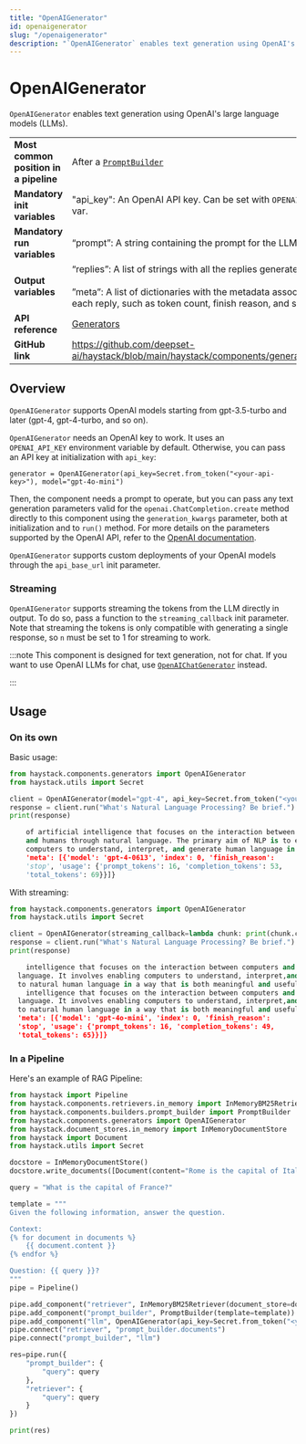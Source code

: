 ```yaml
---
title: "OpenAIGenerator"
id: openaigenerator
slug: "/openaigenerator"
description: "`OpenAIGenerator` enables text generation using OpenAI's large language models (LLMs)."
---
```


# OpenAIGenerator

`OpenAIGenerator` enables text generation using OpenAI's large language models (LLMs).

|  |  |
| --- | --- |
| **Most common position in a pipeline** | After a [`PromptBuilder`](../builders/promptbuilder.mdx)  |
| **Mandatory init variables** | "api_key": An OpenAI API key. Can be set with `OPENAI_API_KEY` env var. |
| **Mandatory run variables** | “prompt”: A string containing the prompt for the LLM |
| **Output variables** | “replies”: A list of strings with all the replies generated by the LLM  <br /> <br />”meta”: A list of dictionaries with the metadata associated with each reply, such as token count, finish reason, and so on |
| **API reference** | [Generators](/reference/generators-api) |
| **GitHub link** | https://github.com/deepset-ai/haystack/blob/main/haystack/components/generators/openai.py |

## Overview

`OpenAIGenerator` supports OpenAI models starting from gpt-3.5-turbo and later (gpt-4, gpt-4-turbo, and so on).

`OpenAIGenerator` needs an OpenAI key to work. It uses an `OPENAI_API_KEY` environment variable by default. Otherwise, you can pass an API key at initialization with `api_key`:

```
generator = OpenAIGenerator(api_key=Secret.from_token("<your-api-key>"), model="gpt-4o-mini")
```

Then, the component needs a prompt to operate, but you can pass any text generation parameters valid for the `openai.ChatCompletion.create` method directly to this component using the `generation_kwargs` parameter, both at initialization and to `run()` method. For more details on the parameters supported by the OpenAI API, refer to the [OpenAI documentation](https://platform.openai.com/docs/api-reference/chat).

`OpenAIGenerator` supports custom deployments of your OpenAI models through the `api_base_url` init parameter.

### Streaming

`OpenAIGenerator` supports streaming the tokens from the LLM directly in output. To do so, pass a function to the `streaming_callback` init parameter. Note that streaming the tokens is only compatible with generating a single response, so `n` must be set to 1 for streaming to work.

:::note
This component is designed for text generation, not for chat. If you want to use OpenAI LLMs for chat, use [`OpenAIChatGenerator`](openaichatgenerator.mdx) instead.

:::

## Usage

### On its own

Basic usage:

```python
from haystack.components.generators import OpenAIGenerator
from haystack.utils import Secret

client = OpenAIGenerator(model="gpt-4", api_key=Secret.from_token("<your-api-key>"))
response = client.run("What's Natural Language Processing? Be brief.")
print(response)

    of artificial intelligence that focuses on the interaction between computers
    and humans through natural language. The primary aim of NLP is to enable
    computers to understand, interpret, and generate human language in a valuable way.'],
    'meta': [{'model': 'gpt-4-0613', 'index': 0, 'finish_reason':
    'stop', 'usage': {'prompt_tokens': 16, 'completion_tokens': 53,
    'total_tokens': 69}}]}
```

With streaming:

```python
from haystack.components.generators import OpenAIGenerator
from haystack.utils import Secret

client = OpenAIGenerator(streaming_callback=lambda chunk: print(chunk.content, end="", flush=True))
response = client.run("What's Natural Language Processing? Be brief.")
print(response)

	intelligence that focuses on the interaction between computers and human
  language. It involves enabling computers to understand, interpret,and respond
  to natural human language in a way that is both meaningful and useful.
	intelligence that focuses on the interaction between computers and human
  language. It involves enabling computers to understand, interpret,and respond
  to natural human language in a way that is both meaningful and useful.'],
  'meta': [{'model': 'gpt-4o-mini', 'index': 0, 'finish_reason':
  'stop', 'usage': {'prompt_tokens': 16, 'completion_tokens': 49,
  'total_tokens': 65}}]}
```

### In a Pipeline

Here's an example of RAG Pipeline:

```python
from haystack import Pipeline
from haystack.components.retrievers.in_memory import InMemoryBM25Retriever
from haystack.components.builders.prompt_builder import PromptBuilder
from haystack.components.generators import OpenAIGenerator
from haystack.document_stores.in_memory import InMemoryDocumentStore
from haystack import Document
from haystack.utils import Secret

docstore = InMemoryDocumentStore()
docstore.write_documents([Document(content="Rome is the capital of Italy"), Document(content="Paris is the capital of France")])

query = "What is the capital of France?"

template = """
Given the following information, answer the question.

Context:
{% for document in documents %}
    {{ document.content }}
{% endfor %}

Question: {{ query }}?
"""
pipe = Pipeline()

pipe.add_component("retriever", InMemoryBM25Retriever(document_store=docstore))
pipe.add_component("prompt_builder", PromptBuilder(template=template))
pipe.add_component("llm", OpenAIGenerator(api_key=Secret.from_token("<your-api-key>"))
pipe.connect("retriever", "prompt_builder.documents")
pipe.connect("prompt_builder", "llm")

res=pipe.run({
    "prompt_builder": {
        "query": query
    },
    "retriever": {
        "query": query
    }
})

print(res)
```
